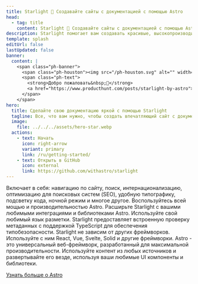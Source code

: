 ```yaml
---
title: Starlight 🌟 Создавайте сайты с документацией с помощью Astro
head:
  - tag: title
    content: Starlight 🌟 Создавайте сайты с документацией с помощью Astro
description: Starlight помогает вам создавать красивые, высокопроизводительные веб-сайты с документацией с Astro.
template: splash
editUrl: false
lastUpdated: false
banner:
  content: |
    <span class="ph-banner">
      <span class="ph-houston"><img src="/ph-houston.svg" alt="" width="72" height="72"/></span>
      <span class="ph-text">
        <strong>Добро пожаловать&nbsp;👋</strong>
        <a href="https://www.producthunt.com/posts/starlight-by-astro">Мы на Product Hunt прямо сейчас!</a>
      </span>
    </span>
hero:
  title: Сделайте свою документацию яркой с помощью Starlight
  tagline: Все, что вам нужно, чтобы создать впечатляющий сайт с документацией. Быстро, доступно и просто в использовании.
  image:
    file: ../../../assets/hero-star.webp
  actions:
    - text: Начать
      icon: right-arrow
      variant: primary
      link: /ru/getting-started/
    - text: Открыть в GitHub
      icon: external
      link: https://github.com/withastro/starlight
---
```



<CardGrid stagger>
	<Card title="Документация, которая восхищает" icon="open-book">
		Включает в себя: навигацию по сайту, поиск, интернационализацию, оптимизацию
		для поисковых систем (SEO), удобную типографику, подсветку кода, ночной
		режим и многое другое.
	</Card>
	<Card title="Работает на Astro" icon="rocket">
		Воспользуйтесь всей мощью и производительностью Astro. Расширьте Starlight с
		вашими любимыми интеграциями и библиотеками Astro.
	</Card>
	<Card title="Markdown, Markdoc, and MDX" icon="document">
		Используйте свой любимый язык разметки. Starlight предоставляет встроенную
		проверку метаданных с поддержкой TypeScript для обеспечения
		типобезопасности.
	</Card>
	<Card title="Используйте свои UI компоненты" icon="puzzle">
		Starlight не зависим от других фреймворков. Используйте с ним React, Vue,
		Svelte, Solid и другие фреймворки.
	</Card>
</CardGrid>

<AboutAstro title="Предоставлено вам">
Astro - это универсальный веб-фреймворк, разработанный для максимальной производительности.
Используйте контент из любых источников и развертывайте его везде, используя ваши любимые UI компоненты и библиотеки.

[Узнать больше о Astro](https://astro.build/)

</AboutAstro>
